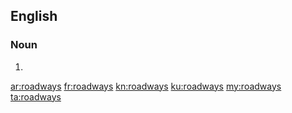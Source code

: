 ==English==

===Noun===
{{head|en|plural}}

# {{plural of|roadway|lang=en|nocat=1}}

[[ar:roadways]]
[[fr:roadways]]
[[kn:roadways]]
[[ku:roadways]]
[[my:roadways]]
[[ta:roadways]]